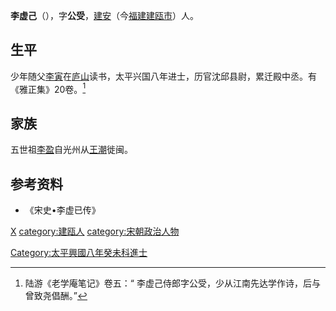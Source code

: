 {{Otheruses|other=名为李公受的其他人物|李公受}}
{{citation style}}
'''李虚己'''（{{bd|?||?|}}），字'''公受'''，[[建安|建安]]（今[[福建|福建]][[建瓯市|建瓯市]]）人。

== 生平 ==
少年随父[[李寅|李寅]]在[[庐山|庐山]]读书，太平兴国八年进士，历官沈邱县尉，累迁殿中丞。有《雅正集》20卷。<ref>陆游《老学庵笔记》卷五：“ 李虚己侍郎字公受，少从江南先达学作诗，后与曾致尧倡酬。” </ref>

== 家族 ==
五世祖[[李盈|李盈]]自光州从[[王潮|王潮]]徙闽。

== 参考资料 ==
{{reflist}}
* 《宋史•李虚已传》

{{Authority control}}

{{DEFAULTSORT:}}
[[category:李姓|X]]
[[category:建瓯人|category:建瓯人]]
[[category:宋朝政治人物|category:宋朝政治人物]]
[[Category:太平興國八年癸未科進士|Category:太平興國八年癸未科進士]]


{{宋朝人物小作品}}